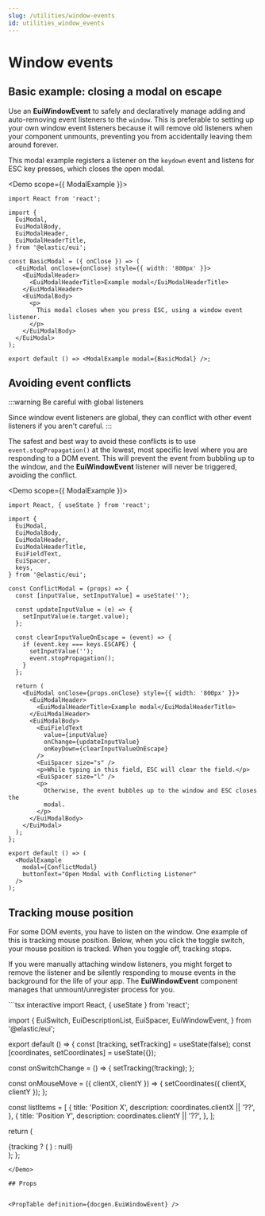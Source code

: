 ```yaml
---
slug: /utilities/window-events
id: utilities_window_events
---
```



# Window events

## Basic example: closing a modal on escape

Use an **EuiWindowEvent** to safely and declaratively manage adding and auto-removing event listeners to the `window`. This is preferable to setting up your own window event listeners because it will remove old listeners when your component unmounts, preventing you from accidentally leaving them around forever.

This modal example registers a listener on the `keydown` event and listens for ESC key presses, which closes the open modal.

<Demo scope={{ ModalExample }}>
```tsx interactive
import React from 'react';

import {
  EuiModal,
  EuiModalBody,
  EuiModalHeader,
  EuiModalHeaderTitle,
} from '@elastic/eui';

const BasicModal = ({ onClose }) => (
  <EuiModal onClose={onClose} style={{ width: '800px' }}>
    <EuiModalHeader>
      <EuiModalHeaderTitle>Example modal</EuiModalHeaderTitle>
    </EuiModalHeader>
    <EuiModalBody>
      <p>
        This modal closes when you press ESC, using a window event listener.
      </p>
    </EuiModalBody>
  </EuiModal>
);

export default () => <ModalExample modal={BasicModal} />;
```
</Demo>

## Avoiding event conflicts

:::warning Be careful with global listeners

Since window event listeners are global, they can conflict with other event listeners if you aren't careful.
:::

The safest and best way to avoid these conflicts is to use `event.stopPropagation()` at the lowest, most specific level where you are responding to a DOM event. This will prevent the event from bubbling up to the window, and the **EuiWindowEvent** listener will never be triggered, avoiding the conflict.

<Demo scope={{ ModalExample }}>
```tsx interactive
import React, { useState } from 'react';

import {
  EuiModal,
  EuiModalBody,
  EuiModalHeader,
  EuiModalHeaderTitle,
  EuiFieldText,
  EuiSpacer,
  keys,
} from '@elastic/eui';

const ConflictModal = (props) => {
  const [inputValue, setInputValue] = useState('');

  const updateInputValue = (e) => {
    setInputValue(e.target.value);
  };

  const clearInputValueOnEscape = (event) => {
    if (event.key === keys.ESCAPE) {
      setInputValue('');
      event.stopPropagation();
    }
  };

  return (
    <EuiModal onClose={props.onClose} style={{ width: '800px' }}>
      <EuiModalHeader>
        <EuiModalHeaderTitle>Example modal</EuiModalHeaderTitle>
      </EuiModalHeader>
      <EuiModalBody>
        <EuiFieldText
          value={inputValue}
          onChange={updateInputValue}
          onKeyDown={clearInputValueOnEscape}
        />
        <EuiSpacer size="s" />
        <p>While typing in this field, ESC will clear the field.</p>
        <EuiSpacer size="l" />
        <p>
          Otherwise, the event bubbles up to the window and ESC closes the
          modal.
        </p>
      </EuiModalBody>
    </EuiModal>
  );
};

export default () => (
  <ModalExample
    modal={ConflictModal}
    buttonText="Open Modal with Conflicting Listener"
  />
);
```
</Demo>

## Tracking mouse position

For some DOM events, you have to listen on the window. One example of this is tracking mouse position. Below, when you click the toggle switch, your mouse position is tracked. When you toggle off, tracking stops.

If you were manually attaching window listeners, you might forget to remove the listener and be silently responding to mouse events in the background for the life of your app. The **EuiWindowEvent** component manages that unmount/unregister process for you.

<Demo>
```tsx interactive
import React, { useState } from 'react';

import {
  EuiSwitch,
  EuiDescriptionList,
  EuiSpacer,
  EuiWindowEvent,
} from '@elastic/eui';

export default () => {
  const [tracking, setTracking] = useState(false);
  const [coordinates, setCoordinates] = useState({});

  const onSwitchChange = () => {
    setTracking(!tracking);
  };

  const onMouseMove = ({ clientX, clientY }) => {
    setCoordinates({ clientX, clientY });
  };

  const listItems = [
    {
      title: 'Position X',
      description: coordinates.clientX || '??',
    },
    {
      title: 'Position Y',
      description: coordinates.clientY || '??',
    },
  ];

  return (
    <div>
      <EuiSwitch
        label="Track mouse position"
        checked={tracking}
        onChange={onSwitchChange}
      />
      {tracking ? (
        <EuiWindowEvent event="mousemove" handler={onMouseMove} />
      ) : null}
      <EuiSpacer size="l" />
      <EuiDescriptionList listItems={listItems} />
      <EuiSpacer size="xxl" />
    </div>
  );
};
```
</Demo>

## Props


<PropTable definition={docgen.EuiWindowEvent} />
